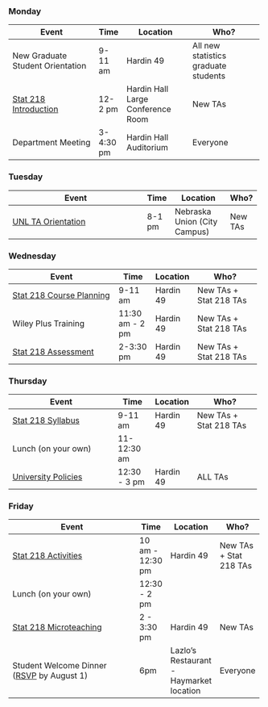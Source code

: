 ::: {.callout-tip .column-page}
### Monday

+----------------------------------------------+-----------+-----------------------------------+--------------------------------------+
| Event                                        | Time      | Location                          | Who?                                 |
+==============================================+===========+===================================+======================================+
| New Graduate Student Orientation             | 9-11 am   | Hardin 49                         | All new statistics graduate students |
+----------------------------------------------+-----------+-----------------------------------+--------------------------------------+
| [Stat 218 Introduction](01-introduction.qmd) | 12-2 pm   | Hardin Hall Large Conference Room | New TAs                              |
+----------------------------------------------+-----------+-----------------------------------+--------------------------------------+
| Department Meeting                           | 3-4:30 pm | Hardin Hall Auditorium            | Everyone                             |
+----------------------------------------------+-----------+-----------------------------------+--------------------------------------+
:::

::: {.callout-tip .column-page}
### Tuesday

+-----------------------------------------------------------------------------+--------+------------------------------+---------+
| Event                                                                       | Time   | Location                     | Who?    |
+=============================================================================+========+==============================+=========+
| [UNL TA Orientation](https://events.unl.edu/gradstudies/2022/08/16/165120/) | 8-1 pm | Nebraska Union (City Campus) | New TAs |
+-----------------------------------------------------------------------------+--------+------------------------------+---------+
:::

::: {.callout-tip .column-page}
### Wednesday

+----------------------------------------------------+-----------------+-----------+-------------------------------+
| Event                                              | Time            | Location  | Who?                          |
+====================================================+=================+===========+===============================+
| [Stat 218 Course Planning](02-course-planning.qmd) | 9-11 am         | Hardin 49 | New TAs + Stat 218 TAs        |
+----------------------------------------------------+-----------------+-----------+-------------------------------+
| Wiley Plus Training                                | 11:30 am - 2 pm | Hardin 49 | New TAs + Stat 218 TAs        |
+----------------------------------------------------+-----------------+-----------+-------------------------------+
| [Stat 218 Assessment](03-assessment.qmd)           | 2-3:30 pm       | Hardin 49 | New TAs + Stat 218 TAs        |
+----------------------------------------------------+-----------------+-----------+-------------------------------+
:::

::: {.callout-tip .column-page}
### Thursday

+----------------------------------------+--------------+-----------+------------------------+
| Event                                  | Time         | Location  | Who?                   |
+========================================+==============+===========+========================+
| [Stat 218 Syllabus](04-syllabus.qmd)   | 9-11 am      | Hardin 49 | New TAs + Stat 218 TAs |
+----------------------------------------+--------------+-----------+------------------------+
| Lunch (on your own)                    | 11-12:30 am  |           |                        |
+----------------------------------------+--------------+-----------+------------------------+
| [University Policies](05-policies.qmd) | 12:30 - 3 pm | Hardin 49 | ALL TAs                |
+----------------------------------------+--------------+-----------+------------------------+
:::

::: {.callout-tip .column-page}
### Friday

+---------------------------------------------------------------------------------------------------------------------------+------------------+-----------------------------------------+-------------------------------+
| Event                                                                                                                     | Time             | Location                                | Who?                          |
+===========================================================================================================================+==================+=========================================+===============================+
| [Stat 218 Activities](06-activities.qmd)                                                                                  | 10 am - 12:30 pm | Hardin 49                               | New TAs + Stat 218 TAs        |
+---------------------------------------------------------------------------------------------------------------------------+------------------+-----------------------------------------+-------------------------------+
| Lunch (on your own)                                                                                                       | 12:30 - 2 pm     |                                         |                               |
+---------------------------------------------------------------------------------------------------------------------------+------------------+-----------------------------------------+-------------------------------+
| [Stat 218 Microteaching](07-microteaching.qmd)                                                                            | 2 - 3:30 pm      | Hardin 49                               | New TAs                       |
+---------------------------------------------------------------------------------------------------------------------------+------------------+-----------------------------------------+-------------------------------+
| Student Welcome Dinner\                                                                                                   | 6pm              | Lazlo's Restaurant - Haymarket location | Everyone                      |
| ([RSVP](https://docs.google.com/forms/d/e/1FAIpQLSeq9MelnThsovox3cRawsbP_DbxtKqoZFme0hOMNtt7VYq0cw/viewform) by August 1) |                  |                                         |                               |
+---------------------------------------------------------------------------------------------------------------------------+------------------+-----------------------------------------+-------------------------------+
:::
